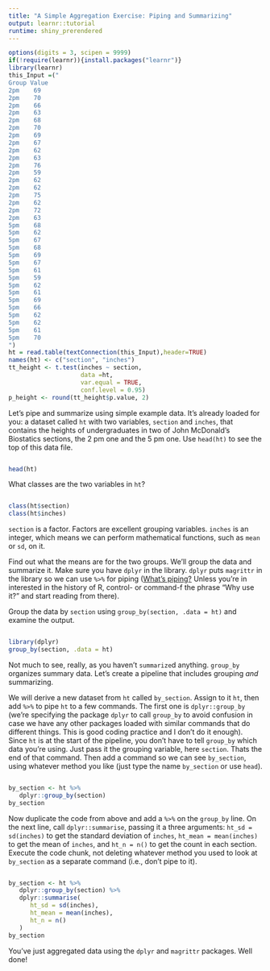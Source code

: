 ```yaml
---
title: "A Simple Aggregation Exercise: Piping and Summarizing"
output: learnr::tutorial
runtime: shiny_prerendered
---
```


```r
options(digits = 3, scipen = 9999)
if(!require(learnr)){install.packages("learnr")}
library(learnr)
this_Input =("
Group Value
2pm    69    
2pm    70    
2pm    66    
2pm    63    
2pm    68    
2pm    70    
2pm    69    
2pm    67    
2pm    62    
2pm    63    
2pm    76    
2pm    59    
2pm    62    
2pm    62    
2pm    75    
2pm    62    
2pm    72     
2pm    63    
5pm    68
5pm    62
5pm    67
5pm    68
5pm    69
5pm    67
5pm    61
5pm    59
5pm    62
5pm    61
5pm    69
5pm    66
5pm    62
5pm    62
5pm    61
5pm    70
")
ht = read.table(textConnection(this_Input),header=TRUE)
names(ht) <- c("section", "inches")
tt_height <- t.test(inches ~ section, 
                    data =ht,
                    var.equal = TRUE,
                    conf.level = 0.95)
p_height <- round(tt_height$p.value, 2)
```

Let's pipe and summarize using simple example data. It's already loaded for you: a dataset called `ht` with two variables, `section` and `inches`, that contains the heights of undergraduates in two of John McDonald's Biostatics sections, the 2 pm one and the 5 pm one. Use `head(ht)` to see the top of this data file.

```r

```
```r
head(ht)
```

What classes are the two variables in `ht`?

```r

```
```r
class(ht$section)
class(ht$inches)
```

`section` is a factor. Factors are excellent grouping variables. `inches` is an integer, which means we can perform mathematical functions, such as `mean` or `sd`, on it.

Find out what the means are for the two groups. We'll group the data and summarize it. Make sure you have `dplyr` in the library. `dplyr` puts `magrittr` in the library so we can use `%>%` for piping ([What's piping?](https://www.datacamp.com/community/tutorials/pipe-r-tutorial) Unless you're in interested in the history of R, control- or command-f the phrase "Why use it?" and start reading from there).

Group the data by `section` using `group_by(section, .data = ht)` and examine the output.

```r

```
```r
library(dplyr)
group_by(section, .data = ht)
```

Not much to see, really, as you haven't `summarize`d anything. `group_by` organizes summary data. Let's create a pipeline that includes grouping _and_ summarizing. 


We will derive a new dataset from `ht` called `by_section`. Assign to it `ht`, then add  `%>%` to pipe `ht` to a few commands. The first one is `dplyr::group_by` (we're specifying the package `dplyr` to call `group_by` to avoid confusion in case we have any other packages loaded with similar commands that do different things. This is good coding practice and I don't do it enough). Since `ht` is at the start of the pipeline, you don't have to tell `group_by` which data you're using. Just pass it the grouping variable, here `section`. Thats the end of that command. Then add a command so we can see `by_section`, using whatever method you like (just type the name `by_section` or use `head`).

```r



```
```r
by_section <- ht %>% 
   dplyr::group_by(section) 
by_section
```

Now duplicate the code from above and add a `%>%` on the `group_by` line. On the next line, call `dplyr::summarise`, passing it a three arguments: `ht_sd = sd(inches)` to get the standard deviation of `inches`, `ht_mean = mean(inches)` to get the mean of `inches`, and `ht_n = n()` to get the count in each section. Execute the code chunk, not deleting whatever method you used to look at `by_section` as a separate command (i.e., don't pipe to it). 

```r

```
```r
by_section <- ht %>% 
   dplyr::group_by(section) %>%
   dplyr::summarise(
      ht_sd = sd(inches),
      ht_mean = mean(inches),
      ht_n = n()
   )
by_section
```

You've just aggregated data using the `dplyr` and `magrittr` packages. Well done!

